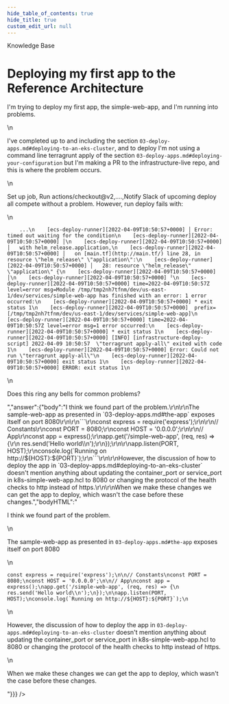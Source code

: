 ```yaml
---
hide_table_of_contents: true
hide_title: true
custom_edit_url: null
---
```



<head>
  <link rel="canonical" href="https://github.com/gruntwork-io/knowledge-base/discussions/348" />
</head>

<CenterLayout>
<span className="searchCategory">Knowledge Base</span>
<h1>Deploying my first app to the Reference Architecture</h1>
<GitHub discussion={{"id":"D_kwDOF8slf84APQ_v","number":348,"author":{"login":"pete0emerson"},"title":"Deploying my first app to the Reference Architecture","body":"I'm trying to deploy my first app, the simple-web-app, and I'm running into problems.\r\n\r\nI've completed up to and including the section `03-deploy-apps.md#deploying-to-an-eks-cluster`, and to deploy I'm not using a command line terragrunt apply of the section `03-deploy-apps.md#deploying-your-configuration` but I'm making a PR to the infrastructure-live repo, and this is where the problem occurs.\r\n\r\nSet up job, Run actions/checkout@v2,....,Notify Slack of upcoming deploy all compete without a problem. However, run deploy fails with:\r\n\r\n```\r\n    ...\r\n    [ecs-deploy-runner][2022-04-09T10:50:57+0000] │ Error: timed out waiting for the condition\r\n    [ecs-deploy-runner][2022-04-09T10:50:57+0000] │\r\n    [ecs-deploy-runner][2022-04-09T10:50:57+0000] │   with helm_release.application,\r\n    [ecs-deploy-runner][2022-04-09T10:50:57+0000] │   on [main.tf](http://main.tf/) line 28, in resource \"helm_release\" \"application\":\r\n    [ecs-deploy-runner][2022-04-09T10:50:57+0000] │   28: resource \"helm_release\" \"application\" {\r\n    [ecs-deploy-runner][2022-04-09T10:50:57+0000] │\r\n    [ecs-deploy-runner][2022-04-09T10:50:57+0000] ╵\r\n    [ecs-deploy-runner][2022-04-09T10:50:57+0000] time=2022-04-09T10:50:57Z level=error msg=Module /tmp/tmp2nh7tfnm/dev/us-east-1/dev/services/simple-web-app has finished with an error: 1 error occurred:\r\n    [ecs-deploy-runner][2022-04-09T10:50:57+0000] * exit status 1\r\n    [ecs-deploy-runner][2022-04-09T10:50:57+0000]  prefix=[/tmp/tmp2nh7tfnm/dev/us-east-1/dev/services/simple-web-app]\r\n    [ecs-deploy-runner][2022-04-09T10:50:57+0000] time=2022-04-09T10:50:57Z level=error msg=1 error occurred:\r\n    [ecs-deploy-runner][2022-04-09T10:50:57+0000] * exit status 1\r\n    [ecs-deploy-runner][2022-04-09T10:50:57+0000] [INFO] [infrastructure-deploy-script] 2022-04-09 10:50:57  \"terragrunt apply-all\" exited with code 1\r\n    [ecs-deploy-runner][2022-04-09T10:50:57+0000] Error: Could not run \"terragrunt apply-all\"\r\n    [ecs-deploy-runner][2022-04-09T10:50:57+0000] exit status 1\r\n    [ecs-deploy-runner][2022-04-09T10:50:57+0000] ERROR: exit status 1\r\n```\r\n\r\nDoes this ring any bells for common problems?","bodyHTML":"<p dir=\"auto\">I'm trying to deploy my first app, the simple-web-app, and I'm running into problems.</p>\n<p dir=\"auto\">I've completed up to and including the section <code class=\"notranslate\">03-deploy-apps.md#deploying-to-an-eks-cluster</code>, and to deploy I'm not using a command line terragrunt apply of the section <code class=\"notranslate\">03-deploy-apps.md#deploying-your-configuration</code> but I'm making a PR to the infrastructure-live repo, and this is where the problem occurs.</p>\n<p dir=\"auto\">Set up job, Run actions/checkout@v2,....,Notify Slack of upcoming deploy all compete without a problem. However, run deploy fails with:</p>\n<div class=\"snippet-clipboard-content notranslate position-relative overflow-auto\" data-snippet-clipboard-copy-content=\"    ...\n    [ecs-deploy-runner][2022-04-09T10:50:57+0000] │ Error: timed out waiting for the condition\n    [ecs-deploy-runner][2022-04-09T10:50:57+0000] │\n    [ecs-deploy-runner][2022-04-09T10:50:57+0000] │   with helm_release.application,\n    [ecs-deploy-runner][2022-04-09T10:50:57+0000] │   on [main.tf](http://main.tf/) line 28, in resource &quot;helm_release&quot; &quot;application&quot;:\n    [ecs-deploy-runner][2022-04-09T10:50:57+0000] │   28: resource &quot;helm_release&quot; &quot;application&quot; {\n    [ecs-deploy-runner][2022-04-09T10:50:57+0000] │\n    [ecs-deploy-runner][2022-04-09T10:50:57+0000] ╵\n    [ecs-deploy-runner][2022-04-09T10:50:57+0000] time=2022-04-09T10:50:57Z level=error msg=Module /tmp/tmp2nh7tfnm/dev/us-east-1/dev/services/simple-web-app has finished with an error: 1 error occurred:\n    [ecs-deploy-runner][2022-04-09T10:50:57+0000] * exit status 1\n    [ecs-deploy-runner][2022-04-09T10:50:57+0000]  prefix=[/tmp/tmp2nh7tfnm/dev/us-east-1/dev/services/simple-web-app]\n    [ecs-deploy-runner][2022-04-09T10:50:57+0000] time=2022-04-09T10:50:57Z level=error msg=1 error occurred:\n    [ecs-deploy-runner][2022-04-09T10:50:57+0000] * exit status 1\n    [ecs-deploy-runner][2022-04-09T10:50:57+0000] [INFO] [infrastructure-deploy-script] 2022-04-09 10:50:57  &quot;terragrunt apply-all&quot; exited with code 1\n    [ecs-deploy-runner][2022-04-09T10:50:57+0000] Error: Could not run &quot;terragrunt apply-all&quot;\n    [ecs-deploy-runner][2022-04-09T10:50:57+0000] exit status 1\n    [ecs-deploy-runner][2022-04-09T10:50:57+0000] ERROR: exit status 1\"><pre class=\"notranslate\"><code>    ...\n    [ecs-deploy-runner][2022-04-09T10:50:57+0000] │ Error: timed out waiting for the condition\n    [ecs-deploy-runner][2022-04-09T10:50:57+0000] │\n    [ecs-deploy-runner][2022-04-09T10:50:57+0000] │   with helm_release.application,\n    [ecs-deploy-runner][2022-04-09T10:50:57+0000] │   on [main.tf](http://main.tf/) line 28, in resource \"helm_release\" \"application\":\n    [ecs-deploy-runner][2022-04-09T10:50:57+0000] │   28: resource \"helm_release\" \"application\" {\n    [ecs-deploy-runner][2022-04-09T10:50:57+0000] │\n    [ecs-deploy-runner][2022-04-09T10:50:57+0000] ╵\n    [ecs-deploy-runner][2022-04-09T10:50:57+0000] time=2022-04-09T10:50:57Z level=error msg=Module /tmp/tmp2nh7tfnm/dev/us-east-1/dev/services/simple-web-app has finished with an error: 1 error occurred:\n    [ecs-deploy-runner][2022-04-09T10:50:57+0000] * exit status 1\n    [ecs-deploy-runner][2022-04-09T10:50:57+0000]  prefix=[/tmp/tmp2nh7tfnm/dev/us-east-1/dev/services/simple-web-app]\n    [ecs-deploy-runner][2022-04-09T10:50:57+0000] time=2022-04-09T10:50:57Z level=error msg=1 error occurred:\n    [ecs-deploy-runner][2022-04-09T10:50:57+0000] * exit status 1\n    [ecs-deploy-runner][2022-04-09T10:50:57+0000] [INFO] [infrastructure-deploy-script] 2022-04-09 10:50:57  \"terragrunt apply-all\" exited with code 1\n    [ecs-deploy-runner][2022-04-09T10:50:57+0000] Error: Could not run \"terragrunt apply-all\"\n    [ecs-deploy-runner][2022-04-09T10:50:57+0000] exit status 1\n    [ecs-deploy-runner][2022-04-09T10:50:57+0000] ERROR: exit status 1\n</code></pre></div>\n<p dir=\"auto\">Does this ring any bells for common problems?</p>","answer":{"body":"I think we found part of the problem.\r\n\r\nThe sample-web-app as presented in `03-deploy-apps.md#the-app` exposes itself on port 8080\r\n\r\n```\r\nconst express = require('express');\r\n\r\n// Constants\r\nconst PORT = 8080;\r\nconst HOST = '0.0.0.0';\r\n\r\n// App\r\nconst app = express();\r\napp.get('/simple-web-app', (req, res) => {\r\n  res.send('Hello world\\n');\r\n});\r\n\r\napp.listen(PORT, HOST);\r\nconsole.log(`Running on http://${HOST}:${PORT}`);\r\n```\r\n\r\nHowever, the discussion of how to deploy the app in `03-deploy-apps.md#deploying-to-an-eks-cluster` doesn't mention anything about updating the container_port or service_port in k8s-simple-web-app.hcl to 8080 or changing the protocol of the health checks to http instead of https.\r\n\r\nWhen we make these changes we can get the app to deploy, which wasn't the case before these changes.","bodyHTML":"<p dir=\"auto\">I think we found part of the problem.</p>\n<p dir=\"auto\">The sample-web-app as presented in <code class=\"notranslate\">03-deploy-apps.md#the-app</code> exposes itself on port 8080</p>\n<div class=\"snippet-clipboard-content notranslate position-relative overflow-auto\" data-snippet-clipboard-copy-content=\"const express = require('express');\n\n// Constants\nconst PORT = 8080;\nconst HOST = '0.0.0.0';\n\n// App\nconst app = express();\napp.get('/simple-web-app', (req, res) =&gt; {\n  res.send('Hello world\\n');\n});\n\napp.listen(PORT, HOST);\nconsole.log(`Running on http://${HOST}:${PORT}`);\"><pre class=\"notranslate\"><code>const express = require('express');\n\n// Constants\nconst PORT = 8080;\nconst HOST = '0.0.0.0';\n\n// App\nconst app = express();\napp.get('/simple-web-app', (req, res) =&gt; {\n  res.send('Hello world\\n');\n});\n\napp.listen(PORT, HOST);\nconsole.log(`Running on http://${HOST}:${PORT}`);\n</code></pre></div>\n<p dir=\"auto\">However, the discussion of how to deploy the app in <code class=\"notranslate\">03-deploy-apps.md#deploying-to-an-eks-cluster</code> doesn't mention anything about updating the container_port or service_port in k8s-simple-web-app.hcl to 8080 or changing the protocol of the health checks to http instead of https.</p>\n<p dir=\"auto\">When we make these changes we can get the app to deploy, which wasn't the case before these changes.</p>"}}} />

</CenterLayout>
  

<!-- ##DOCS-SOURCER-START
{
  "sourcePlugin": "github-discussions",
  "hash": "87158ad3ac4fff53f9d7525c9f0d4361"
}
##DOCS-SOURCER-END -->
